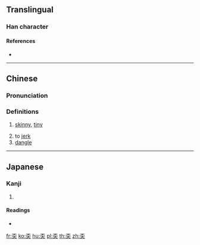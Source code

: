 ==Translingual==

===Han character===
{{Han char|rn=37|rad=大|as=04|sn=7|four=10439|canj=MFK|ids=⿱不大}}

====References====
* {{Han ref|kx=0250.161|dkj=05872|dj=0510.030|hdz=10529.080|uh=5940|ud=22848|bh=CAB1|bd=51889}}

----

==Chinese==
{{zh-forms}}

===Pronunciation===
{{zh-pron
|m=ēn
|c=ngan1
|mc=
|oc=
|ma=
|cat=a,v
}}

===Definitions===
# {{label|mul|Cantonese}} [[skinny]], [[tiny]]
# to [[jerk]]
# [[dangle]]

----

==Japanese==

===Kanji===
{{ja-kanji|grade=|rs=大04}}

# {{defn|lang=ja|sort=大04}}

====Readings====
* {{ja-readings|on=[[ぼう]] (bō)|kun=[[やせる]] (yaseru)}}

[[fr:奀]]
[[ko:奀]]
[[hu:奀]]
[[pl:奀]]
[[th:奀]]
[[zh:奀]]